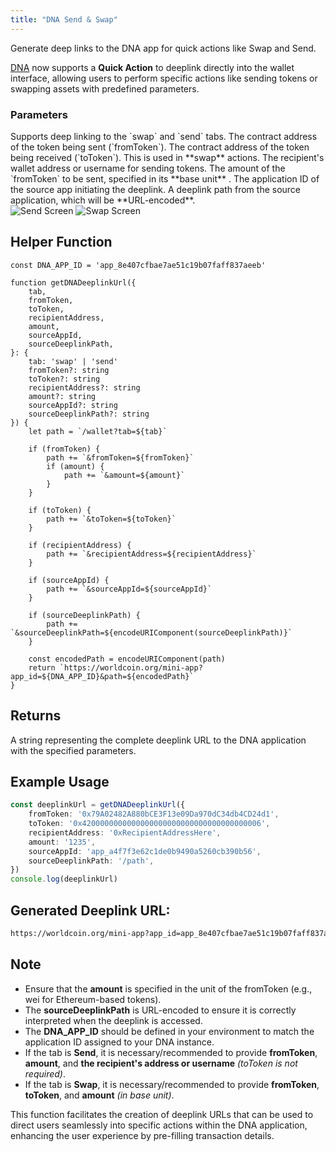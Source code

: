 ```yaml
---
title: "DNA Send & Swap"
---
```



Generate deep links to the DNA app for quick actions like Swap and Send.

[DNA](https://worldcoin.org/ecosystem/app_8e407cfbae7ae51c19b07faff837aeeb) now supports a **Quick Action** to deeplink directly
into the wallet interface, allowing users to perform specific actions like sending tokens or swapping assets with predefined parameters.

<div className="flex justify-between items-start">
	<div className="flex-1">
		<h3>Parameters</h3>
		<ParamField path="tab" type="string" required>
			Supports deep linking to the `swap` and `send` tabs.
		</ParamField>
		<ParamField path="fromToken" type="string">
			The contract address of the token being sent (`fromToken`).
		</ParamField>
		<ParamField path="toToken" type="string">
			The contract address of the token being received (`toToken`). This is used in **swap** actions.
		</ParamField>
		<ParamField path="recipientAddress or username" type="string">
			The recipient's wallet address or username for sending tokens.
		</ParamField>
		<ParamField path="amount" type="string">
			The amount of the `fromToken` to be sent, specified in its **base unit** .
		</ParamField>
		<ParamField path="sourceAppId" type="string">
			The application ID of the source app initiating the deeplink.
		</ParamField>
		<ParamField path="sourceDeeplinkPath" type="string">
			A deeplink path from the source application, which will be **URL-encoded**.
		</ParamField>
	</div>
	<Tabs>
		<Tab title="Send">
			<img
				src="/images/docs/mini-apps/quick-actions/dna-qa-send.png"
				alt="Send Screen"
				className="max-w-[300px] h-auto"
			/>
		</Tab>
		<Tab title="Swap">
			<img
				src="/images/docs/mini-apps/quick-actions/dna-qa-swap.png"
				alt="Swap Screen"
				className="max-w-[300px] h-auto"
			/>
		</Tab>
	</Tabs>
</div>

## Helper Function

```tsx
const DNA_APP_ID = 'app_8e407cfbae7ae51c19b07faff837aeeb'

function getDNADeeplinkUrl({
	tab,
	fromToken,
	toToken,
	recipientAddress,
	amount,
	sourceAppId,
	sourceDeeplinkPath,
}: {
	tab: 'swap' | 'send'
	fromToken?: string
	toToken?: string
	recipientAddress?: string
	amount?: string
	sourceAppId?: string
	sourceDeeplinkPath?: string
}) {
	let path = `/wallet?tab=${tab}`

	if (fromToken) {
		path += `&fromToken=${fromToken}`
		if (amount) {
			path += `&amount=${amount}`
		}
	}

	if (toToken) {
		path += `&toToken=${toToken}`
	}

	if (recipientAddress) {
		path += `&recipientAddress=${recipientAddress}`
	}

	if (sourceAppId) {
		path += `&sourceAppId=${sourceAppId}`
	}

	if (sourceDeeplinkPath) {
		path += `&sourceDeeplinkPath=${encodeURIComponent(sourceDeeplinkPath)}`
	}

	const encodedPath = encodeURIComponent(path)
	return `https://worldcoin.org/mini-app?app_id=${DNA_APP_ID}&path=${encodedPath}`
}
```

## **Returns**

A string representing the complete deeplink URL to the DNA application with the specified parameters.

## **Example Usage**

```typescript
const deeplinkUrl = getDNADeeplinkUrl({
	fromToken: '0x79A02482A880bCE3F13e09Da970dC34db4CD24d1',
	toToken: '0x4200000000000000000000000000000000000006',
	recipientAddress: '0xRecipientAddressHere',
	amount: '1235',
	sourceAppId: 'app_a4f7f3e62c1de0b9490a5260cb390b56',
	sourceDeeplinkPath: '/path',
})
console.log(deeplinkUrl)
```

## **Generated Deeplink URL:**

```bash
https://worldcoin.org/mini-app?app_id=app_8e407cfbae7ae51c19b07faff837aeeb&path=%2Fwallet%3Ftab%3Dsend%26fromToken%3D0x79A02482A880bCE3F13e09Da970dC34db4CD24d1%26amount%3D1234500%26toToken%3D0x4200000000000000000000000000000000000006%26recipientAddress%3D0xRecipientAddressHere%26sourceAppId%3Dapp_a4f7f3e62c1de0b9490a5260cb390b56%26sourceDeeplinkPath%3D%252Fsome%252Fpath
```

## **Note**

-   Ensure that the **amount** is specified in the unit of the fromToken (e.g., wei for Ethereum-based tokens).
-   The **sourceDeeplinkPath** is URL-encoded to ensure it is correctly interpreted when the deeplink is accessed.
-   The **DNA_APP_ID** should be defined in your environment to match the application ID assigned to your DNA instance.
-   If the tab is **Send**, it is necessary/recommended to provide **fromToken**, **amount**, and **the recipient's address or username** _(toToken is not required)_.
-   If the tab is **Swap**, it is necessary/recommended to provide **fromToken**, **toToken**, and **amount** _(in base unit)_.

This function facilitates the creation of deeplink URLs that can be used to direct users seamlessly into specific actions within the DNA application, enhancing the user experience by pre-filling transaction details.
